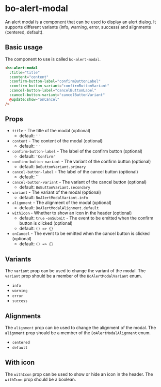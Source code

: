 
<Meta
  title="Components/bo-alert-modal"
  component={BoAlertModalStories.BoAlertModal}
/>

# bo-alert-modal

An alert modal is a component that can be used to display an alert dialog. It supports
different variants (info, warning, error, success) and alignments (centered, default).

## Basic usage

The component to use is called `bo-alert-modal`.

```html
<bo-alert-modal
  :title="title"
  :content="content"
  :confirm-button-label="confirmButtonLabel"
  :confirm-button-variant="confirmButtonVariant"
  :cancel-button-label="cancelButtonLabel"
  :cancel-button-variant="cancelButtonVariant"
  @update:show="onCancel"
/>
```

## Props

- `title` - The title of the modal (optional)
  - default: `''`
- `content` - The content of the modal (optional)
  - default: `''`
- `confirm-button-label` - The label of the confirm button (optional)
  - default: `'Confirm'`
- `confirm-button-variant` - The variant of the confirm button (optional)
  - default: `BoButtonVariant.primary`
- `cancel-button-label` - The label of the cancel button (optional)
  - default: ``
- `cancel-button-variant` - The variant of the cancel button (optional)
  - default: `BoButtonVariant.secondary`
- `variant` - The variant of the modal (optional)
  - default: `BoAlertModalVariant.info`
- `alignment` - The alignment of the modal (optional)
  - default: `BoAlertModalAlignment.default`
- `withIcon` - Whether to show an icon in the header (optional)
  - default: `true` -`onSubmit` - The event to be emitted when the confirm button is clicked (optional)
  - default: `() => {}`
- `onCancel` - The event to be emitted when the cancel button is clicked (optional)
  - default: `() => {}`

## Variants

The `variant` prop can be used to change the variant of the modal. The `variant` prop should be a member of the `BoAlertModalVariant` enum.

- `info`
- `warning`
- `error`
- `success`

## Alignments

The `alignment` prop can be used to change the alignment of the modal. The `alignment` prop should be a member of the `BoAlertModalAlignment` enum.

- `centered`
- `default`

## With icon

The `withIcon` prop can be used to show or hide an icon in the header. The `withIcon` prop should be a boolean.
